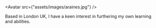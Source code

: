 
<Avatar
  src={"assets/images/araines.jpg"}
/>

Based in London UK, I have a keen interest in furthering my own learning and abilities.
